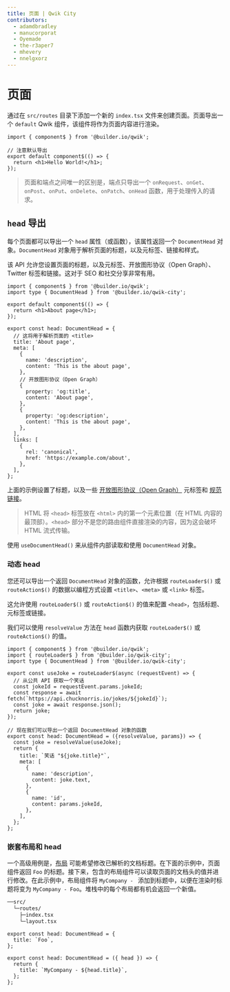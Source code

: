 ```yaml
---
title: 页面 | Qwik City
contributors:
  - adamdbradley
  - manucorporat
  - Oyemade
  - the-r3aper7
  - mhevery
  - nnelgxorz
---
```


# 页面

通过在 `src/routes` 目录下添加一个新的 `index.tsx` 文件来创建页面。页面导出一个 `default` Qwik 组件，该组件将作为页面内容进行渲染。

```tsx title="src/routes/some/path/index.tsx"
import { component$ } from '@builder.io/qwik';

// 注意默认导出
export default component$(() => {
  return <h1>Hello World!</h1>;
});
```

> 页面和端点之间唯一的区别是，端点只导出一个 `onRequest`、`onGet`、`onPost`、`onPut`、`onDelete`、`onPatch`、`onHead` 函数，用于处理传入的请求。


## `head` 导出

每个页面都可以导出一个 `head` 属性（或函数），该属性返回一个 `DocumentHead` 对象。`DocumentHead` 对象用于解析页面的标题，以及元标签、链接和样式。

该 API 允许您设置页面的标题，以及元标签、开放图形协议（Open Graph）、Twitter 标签和链接。这对于 SEO 和社交分享非常有用。

```tsx {8} /head/ title="src/routes/about/index.tsx"
import { component$ } from '@builder.io/qwik';
import type { DocumentHead } from '@builder.io/qwik-city';

export default component$(() => {
  return <h1>About page</h1>;
});

export const head: DocumentHead = {
  // 这将用于解析页面的 <title>
  title: 'About page',
  meta: [
    {
      name: 'description',
      content: 'This is the about page',
    },
    // 开放图形协议（Open Graph）
    {
      property: 'og:title',
      content: 'About page',
    },
    {
      property: 'og:description',
      content: 'This is the about page',
    },
  ],
  links: [
    {
      rel: 'canonical',
      href: 'https://example.com/about',
    },
  ],
};
```

上面的示例设置了标题，以及一些 [开放图形协议（Open Graph）](https://ogp.me/) 元标签和 [规范链接](https://developers.google.com/search/docs/crawling-indexing/canonicalization)。

> HTML 将 `<head>` 标签放在 `<html>` 内的第一个元素位置（在 HTML 内容的最顶部）。`<head>` 部分不是您的路由组件直接渲染的内容，因为这会破坏 HTML 流式传输。

使用 `useDocumentHead()` 来从组件内部读取和使用 `DocumentHead` 对象。

### 动态 head

您还可以导出一个返回 `DocumentHead` 对象的函数，允许根据 `routeLoader$()` 或 `routeAction$()` 的数据以编程方式设置 `<title>`、`<meta>` 或 `<link>` 标签。

这允许使用 `routeLoader$()` 或 `routeAction$()` 的值来配置 `<head>`，包括标题、元标签或链接。

我们可以使用 `resolveValue` 方法在 `head` 函数内获取 `routeLoader$()` 或 `routeAction$()` 的值。

```tsx title="src/routes/jokes/[jokeId]/index.tsx"
import { component$ } from '@builder.io/qwik';
import { routeLoader$ } from '@builder.io/qwik-city';
import type { DocumentHead } from '@builder.io/qwik-city';

export const useJoke = routeLoader$(async (requestEvent) => {
  // 从公共 API 获取一个笑话
  const jokeId = requestEvent.params.jokeId;
  const response = await fetch(`https://api.chucknorris.io/jokes/${jokeId}`);
  const joke = await response.json();
  return joke;
});

// 现在我们可以导出一个返回 DocumentHead 对象的函数
export const head: DocumentHead = ({resolveValue, params}) => {
  const joke = resolveValue(useJoke);
  return {
    title: `笑话 "${joke.title}"`,
    meta: [
      {
        name: 'description',
        content: joke.text,
      },
      {
        name: 'id',
        content: params.jokeId,
      },
    ],
  };
};
```

### 嵌套布局和 head

一个高级用例是，[布局](/docs/(qwikcity)/layout/index.mdx) 可能希望修改已解析的文档标题。在下面的示例中，页面组件返回 `Foo` 的标题。接下来，包含的布局组件可以读取页面的文档头的值并进行修改。在此示例中，布局组件将 `MyCompany - ` 添加到标题中，以便在渲染时标题将变为 `MyCompany - Foo`。堆栈中的每个布局都有机会返回一个新值。

```bash
──src/
  └─routes/
    ├─index.tsx
    └─layout.tsx
```

```tsx title="src/routes/index.tsx"
export const head: DocumentHead = {
  title: `Foo`,
};
```

```tsx title="src/routes/layout.tsx"
export const head: DocumentHead = ({ head }) => {
  return {
    title: `MyCompany - ${head.title}`,
  };
};
```
